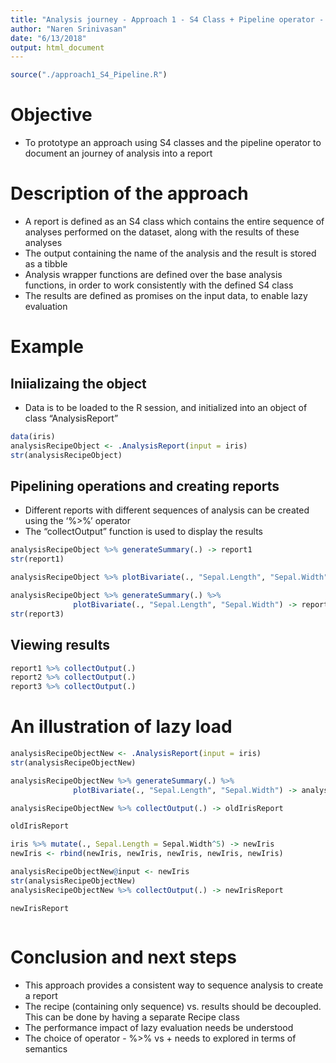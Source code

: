 ```yaml
---
title: "Analysis journey - Approach 1 - S4 Class + Pipeline operator - Prototype/ Example"
author: "Naren Srinivasan"
date: "6/13/2018"
output: html_document
---
```


```r
source("./approach1_S4_Pipeline.R")
```

# Objective

* To prototype an approach using S4 classes and the pipeline operator to document an journey of analysis into a report

# Description of the approach

* A report is defined as an S4 class which contains the entire sequence of analyses performed on the dataset, along with the results of these analyses
* The output containing the name of the analysis and the result is stored as a tibble
* Analysis wrapper functions are defined over the base analysis functions, in order to work consistently with the defined S4 class
* The results are defined as promises on the input data, to enable lazy evaluation

# Example

## Iniializaing the object

* Data is to be loaded to the R session, and initialized into an object of class "AnalysisReport"

```r
data(iris)
analysisRecipeObject <- .AnalysisReport(input = iris)
str(analysisRecipeObject)
```


## Pipelining operations and creating reports

* Different reports with different sequences of analysis can be created using the '%>%' operator
* The "collectOutput" function is used to display the results

```r
analysisRecipeObject %>% generateSummary(.) -> report1
str(report1)

analysisRecipeObject %>% plotBivariate(., "Sepal.Length", "Sepal.Width")-> report2

analysisRecipeObject %>% generateSummary(.) %>%
              plotBivariate(., "Sepal.Length", "Sepal.Width") -> report3
str(report3)
```

## Viewing results

```r
report1 %>% collectOutput(.)
report2 %>% collectOutput(.)
report3 %>% collectOutput(.)

```

# An illustration of lazy load

```r
analysisRecipeObjectNew <- .AnalysisReport(input = iris)
str(analysisRecipeObjectNew)

analysisRecipeObjectNew %>% generateSummary(.) %>%
              plotBivariate(., "Sepal.Length", "Sepal.Width") -> analysisRecipeObjectNew

analysisRecipeObjectNew %>% collectOutput(.) -> oldIrisReport

oldIrisReport

iris %>% mutate(., Sepal.Length = Sepal.Width^5) -> newIris
newIris <- rbind(newIris, newIris, newIris, newIris, newIris)

analysisRecipeObjectNew@input <- newIris
str(analysisRecipeObjectNew)
analysisRecipeObjectNew %>% collectOutput(.) -> newIrisReport

newIrisReport



```


# Conclusion and next steps

* This approach provides a consistent way to sequence analysis to create a report
* The recipe (containing only sequence) vs. results should be decoupled. This can be done by having a separate Recipe class
* The performance impact of lazy evaluation needs be understood
* The choice of operator - %>% vs + needs to explored in terms of semantics